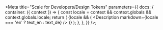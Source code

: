 
<Meta
  title="Scale for Developers/Design Tokens"
  parameters={{
    docs: {
      container: ({ context }) => {
        const locale = context && context.globals && context.globals.locale;
        return (
          <DocsContainer context={context}>
            {locale && (
              <Description markdown={locale === 'en' ? text_en : text_de} />
            )}
          </DocsContainer>
        );
      },
    },
  }}
/>;
